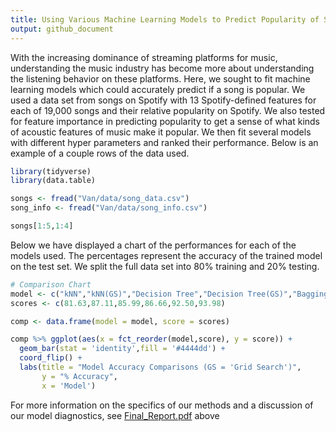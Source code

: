 ---
title: Using Various Machine Learning Models to Predict Popularity of Songs on Spotify
output: github_document
---

With the increasing dominance of streaming platforms
for music, understanding the music industry has become
more about understanding the listening behavior on these
platforms. Here, we sought to fit machine learning models
which could accurately predict if a song is popular. We used
a data set from songs on Spotify with 13 Spotify-defined features for each of 19,000 songs and their relative popularity
on Spotify. We also tested for feature importance in predicting popularity to get a sense of what kinds of acoustic features of music make it popular. We then fit
several models with different hyper parameters and ranked
their performance. Below is an example of a couple rows of the data used.

```{r, echo=FALSE,message = FALSE, warning = FALSE, results='hold'}
library(tidyverse)
library(data.table)

songs <- fread("Van/data/song_data.csv")
song_info <- fread("Van/data/song_info.csv")

songs[1:5,1:4]
```


Below we have displayed a chart of the performances for each of the models used. The percentages represent the accuracy of the trained model on the test set. We split the full data set into 80% training and 20% testing.

```{r, echo=FALSE,warning=FALSE, message= FALSE}
# Comparison Chart
model <- c("kNN","kNN(GS)","Decision Tree","Decision Tree(GS)","Bagging","Random Forest")
scores <- c(81.63,87.11,85.99,86.66,92.50,93.98)

comp <- data.frame(model = model, score = scores)

comp %>% ggplot(aes(x = fct_reorder(model,score), y = score)) + 
  geom_bar(stat = 'identity',fill = '#4444dd') +
  coord_flip() +
  labs(title = "Model Accuracy Comparisons (GS = 'Grid Search')",
       y = "% Accuracy",
       x = 'Model')
```



For more information on the specifics of our methods and a discussion of our model diagnostics, see
[Final_Report.pdf](Final_Report.pdf) above






